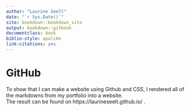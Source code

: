 ```yaml
---
author: "Laurine Seelt"
date: "`r Sys.Date()`"
site: bookdown::bookdown_site
output: bookdown::gitbook
documentclass: book
biblio-style: apalike
link-citations: yes
---
```


# GitHub

To show that I can make a website using Github and CSS, I rendered all of the markdowns from my portfolio into a website. <br>
The result can be found on https://laurineseelt.github.io/ .
